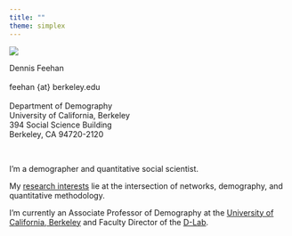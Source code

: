 ```yaml
---
title: ""
theme: simplex
---
```

::: {.grid}

::: {.g-col-6}
![](figures/picture-from-mcr.JPG)
:::

::: {.g-col-4}
Dennis Feehan<br>
<br>
feehan {at} berkeley.edu<br>
<br>
Department of Demography<br>
University of California, Berkeley<br>
394 Social Science Building<br>
Berkeley, CA 94720-2120<br>
:::

:::
   
&nbsp;          
       
I'm a demographer and quantitative social scientist.    
    
My [research interests](research.html) lie at the intersection of networks, demography, and
quantitative methodology.   
     
I'm currently an Associate Professor of Demography at the
[University of California, Berkeley](https://www.demog.berkeley.edu)
and Faculty Director of the [D-Lab](https://dlab.berkeley.edu/home).


